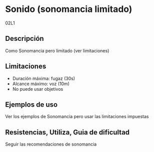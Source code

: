 # Sonido (sonomancia limitado)
<span className="hidden">02L1</span>

## Descripción

Como Sonomancia pero limitado (ver limitaciones)

## Limitaciones

- Duración máxima: fugaz (30s)
- Alcance máximo: voz (10m)
- No puede usar objetivos

## Ejemplos de uso

Ver los ejemplos de Sonomancia pero usar las limitaciones impuestas

## Resistencias, Utiliza, Guia de dificultad

Seguir las recomendaciones de sonomancia
